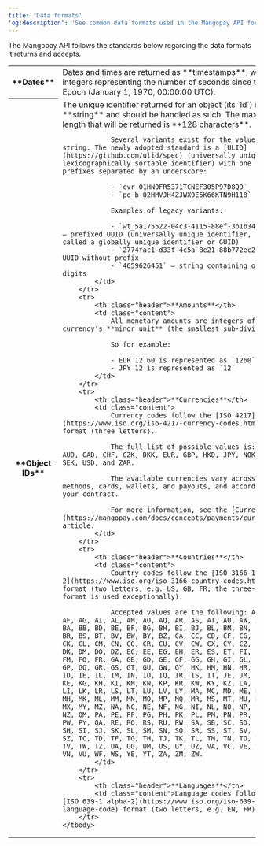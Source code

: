 ```yaml
---
title: 'Data formats'
'og:description': 'See common data formats used in the Mangopay API for dates, times, amounts, currencies, and countries.'
---
```


The Mangopay API follows the standards below regarding the data formats it returns and accepts. 

<table class="horizontal-table">
    <tbody>
        <tr>
            <th class="header">**Dates**</th>
            <td class="content">Dates and times are returned as **timestamps**, which are integers representing the number of seconds since the Unix Epoch (January 1, 1970, 00:00:00 UTC).</td>
        </tr>
        <tr>
            <th class="header">**Object IDs**</th>
            <td class="content">
                The unique identifier returned for an object (its `Id`) is a **string** and should be handled as such. The maximum length that will be returned is **128 characters**.

                Several variants exist for the value of this string. The newly adopted standard is a [ULID](https://github.com/ulid/spec) (universally unique lexicographically sortable identifier) with one or more prefixes separated by an underscore:

                - `cvr_01HN0FR5371TCNEF305P97D8Q9`
                - `po_b_02HMVJH4ZJWX9E5K66KTN9H118`
                
                Examples of legacy variants:

                - `wt_5a175522-04c3-4115-88ef-3b1b3446c4c6` – prefixed UUID (universally unique identifier, also called a globally unique identifier or GUID)
                - `2774fac1-d33f-4c5a-8e21-88b772ec2943` – UUID without prefix
                - `4659626451` – string containing only digits
            </td>
        </tr>
        <tr>
            <th class="header">**Amounts**</th>
            <td class="content">
                All monetary amounts are integers of the currency’s **minor unit** (the smallest sub-division).

                So for example: 

                - EUR 12.60 is represented as `1260`
                - JPY 12 is represented as `12`
            </td>
        </tr>
        <tr>
            <th class="header">**Currencies**</th>
            <td class="content">
                Currency codes follow the [ISO 4217](https://www.iso.org/iso-4217-currency-codes.html) format (three letters).

                The full list of possible values is: AED, AUD, CAD, CHF, CZK, DKK, EUR, GBP, HKD, JPY, NOK, PLN, SEK, USD, and ZAR.

                The available currencies vary across payment methods, cards, wallets, and payouts, and according to your contract. 

                For more information, see the [Currencies](https://mangopay.com/docs/concepts/payments/currencies) article.
            </td>
        </tr>
        <tr>
            <th class="header">**Countries**</th>
            <td class="content">
                Country codes follow the [ISO 3166-1 alpha-2](https://www.iso.org/iso-3166-country-codes.html) format (two letters, e.g. US, GB, FR; the three-letter format is used exceptionally).

                Accepted values are the following: AD, AE, AF, AG, AI, AL, AM, AO, AQ, AR, AS, AT, AU, AW, AX, AZ, BA, BB, BD, BE, BF, BG, BH, BI, BJ, BL, BM, BN, BO, BQ, BR, BS, BT, BV, BW, BY, BZ, CA, CC, CD, CF, CG, CH, CI, CK, CL, CM, CN, CO, CR, CU, CV, CW, CX, CY, CZ, DE, DJ, DK, DM, DO, DZ, EC, EE, EG, EH, ER, ES, ET, FI, FJ, FK, FM, FO, FR, GA, GB, GD, GE, GF, GG, GH, GI, GL, GM, GN, GP, GQ, GR, GS, GT, GU, GW, GY, HK, HM, HN, HR, HT, HU, ID, IE, IL, IM, IN, IO, IQ, IR, IS, IT, JE, JM, JO, JP, KE, KG, KH, KI, KM, KN, KP, KR, KW, KY, KZ, LA, LB, LC, LI, LK, LR, LS, LT, LU, LV, LY, MA, MC, MD, ME, MF, MG, MH, MK, ML, MM, MN, MO, MP, MQ, MR, MS, MT, MU, MV, MW, MX, MY, MZ, NA, NC, NE, NF, NG, NI, NL, NO, NP, NR, NU, NZ, OM, PA, PE, PF, PG, PH, PK, PL, PM, PN, PR, PS, PT, PW, PY, QA, RE, RO, RS, RU, RW, SA, SB, SC, SD, SE, SG, SH, SI, SJ, SK, SL, SM, SN, SO, SR, SS, ST, SV, SX, SY, SZ, TC, TD, TF, TG, TH, TJ, TK, TL, TM, TN, TO, TR, TT, TV, TW, TZ, UA, UG, UM, US, UY, UZ, VA, VC, VE, VG, VI, VN, VU, WF, WS, YE, YT, ZA, ZM, ZW.
            </td>
        </tr>
        <tr>
            <th class="header">**Languages**</th>
            <td class="content">Language codes follow the [ISO 639-1 alpha-2](https://www.iso.org/iso-639-language-code) format (two letters, e.g. EN, FR).</td>
        </tr>
    </tbody>
</table>